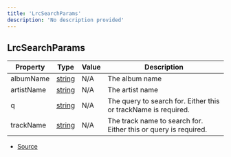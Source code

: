 ```yaml
---
title: 'LrcSearchParams'
description: 'No description provided'
---
```


## LrcSearchParams

| Property   | Type                                                                                              | Value | Description                                                     |
| ---------- | ------------------------------------------------------------------------------------------------- | ----- | --------------------------------------------------------------- |
| albumName  | [string](https://developer.mozilla.org/en-US/docs/Web/JavaScript/Reference/Global_Objects/String) | N/A   | The album name                                                  |
| artistName | [string](https://developer.mozilla.org/en-US/docs/Web/JavaScript/Reference/Global_Objects/String) | N/A   | The artist name                                                 |
| q          | [string](https://developer.mozilla.org/en-US/docs/Web/JavaScript/Reference/Global_Objects/String) | N/A   | The query to search for. Either this or trackName is required.  |
| trackName  | [string](https://developer.mozilla.org/en-US/docs/Web/JavaScript/Reference/Global_Objects/String) | N/A   | The track name to search for. Either this or query is required. |

- [Source](https://github.com/androz2091/discord-player/blob/ce04b3f4c6671029ce4d4aa9090e56ac7e7f5666/packages/discord-player/src/lrclib/LrcLib.ts#L6)

